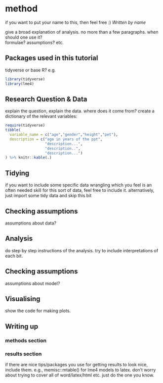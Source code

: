 # method {#chapter-label}  
:::frame
if you want to put your name to this, then feel free :) 
_Written by name_
:::

give a broad explanation of analysis. no more than a few paragraphs.
when should one use it?  
formulae?
assumptions?
etc.

## Packages used in this tutorial {-}

tidyverse or base R? e.g.

```r
library(tidyverse)
library(lme4)
```


## Research Question & Data {-}

explain the question, explain the data.
where does it come from? create a dictionary of the relevant variables:

```r
require(tidyverse)
tibble(
  variable_name = c("age","gender","height","pet"),
  description = c("age in years of the ppt",
                  "description...",
                  "description..",
                  "description...")
) %>% knitr::kable(.)
```

## Tidying {-}

if you want to include some specific data wrangling which you feel is an often needed skill for this sort of data, feel free to include it. 
alternatively, just import some tidy data and skip this bit 

## Checking assumptions {-}  

assumptions about data? 

## Analysis {-}

do step by step instructions of the analysis. 
try to include interpretations of each bit. 

## Checking assumptions {-}  

assumptions about model?

## Visualising {-}

show the code for making plots.

## Writing up {-}  

### methods section {-}

### results section {-}  

if there are nice tips/packages you use for getting results to look nice, include them.
e.g., memisc::mtable() for lme4 models to latex. 
don't worry about trying to cover all of word/latex/html etc. just do the one you know.  





